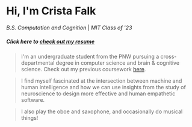 # Hi, I'm Crista Falk
*B.S. Computation and Cognition* | *MIT Class of '23*

##### *Click here to [check out my resume](https://drive.google.com/drive/folders/1GgPtZOy7xKbn5IcKyLcNuV9yJYsTNPOY?usp=sharing)*

> I'm an undergraduate student from the PNW pursuing a cross-departmental degree in computer science and brain & cognitive science. Check out my previous coursework [here](https:cristafalk.com/academic-history/index.html).

> I find myself fascinated at the intersection between machine and human intelligence and how we can use insights from the study of neuroscience to design more effective and human empathetic software.

> I also play the oboe and saxophone, and occasionally do musical things!

